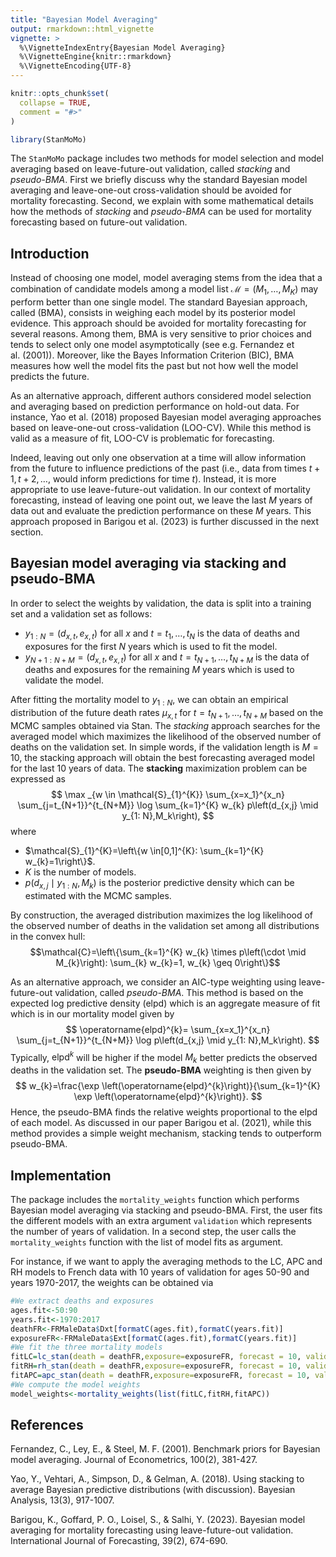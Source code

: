 ---
title: "Bayesian Model Averaging"
output: rmarkdown::html_vignette
vignette: >
  %\VignetteIndexEntry{Bayesian Model Averaging}
  %\VignetteEngine{knitr::rmarkdown}
  %\VignetteEncoding{UTF-8}
---

```{r, include = FALSE}
knitr::opts_chunk$set(
  collapse = TRUE,
  comment = "#>"
)
```

```{r setup}
library(StanMoMo)
```

The `StanMoMo` package includes two methods for model selection and model averaging based on leave-future-out validation, called *stacking* and *pseudo-BMA*. First we briefly discuss why the standard Bayesian model averaging and leave-one-out cross-validation should be avoided for mortality forecasting. Second, we explain with some mathematical details how the methods of *stacking* and *pseudo-BMA* can be used for mortality forecasting based on future-out validation.


## Introduction 

Instead of choosing one model, model averaging stems from the idea that a combination of candidate models among a model list $\mathcal{M}=(M_1,\dots,M_K)$ may perform better than one single model. The standard Bayesian approach, called \textit{Bayesian model averaging} (BMA), consists in weighing each model by its posterior model evidence. This approach should be avoided for mortality forecasting for several reasons. Among them, BMA is very sensitive to prior choices and tends to select only one model asymptotically (see e.g. Fernandez et al. (2001)). Moreover, like the Bayes Information Criterion (BIC), BMA measures how well the model fits the past but not how well the model predicts the future.

As an alternative approach, different authors considered model selection and averaging based on prediction performance on hold-out data. For instance, Yao et al. (2018) proposed Bayesian model averaging approaches based on leave-one-out cross-validation (LOO-CV). While this method is valid as a measure of fit, LOO-CV is problematic for forecasting. 

Indeed, leaving out only one observation at a time will allow information from the future to influence predictions of the past (i.e., data from times $t + 1, t + 2, \dots,$ would inform predictions for time $t$). Instead, it is more appropriate to use leave-future-out validation. In our context of mortality forecasting, instead of leaving one point out, we leave the last $M$ years of data out and evaluate the prediction performance on these $M$ years. This approach proposed in Barigou et al. (2023) is further discussed in the next section.

## Bayesian model averaging via stacking and pseudo-BMA

In order to select the weights by validation, the data is split into a training set and a validation set as follows:

- $y_{1:N}=(d_{x,t},e_{x,t})$ for all $x$ and $t=t_1,\dots,t_N$ is the data of deaths and exposures for the first $N$ years which is used to fit the model. 
- $y_{N+1:N+M}=(d_{x,t},e_{x,t})$ for all $x$ and $t=t_{N+1},\dots,t_{N+M}$ is the data of deaths and exposures for the remaining $M$ years which is used to validate the model. 

After fitting the mortality model to $y_{1:N}$, we can obtain an empirical distribution of the future death rates $\mu_{x,t}$ for $t=t_{N+1},\dots,t_{N+M}$ based on the MCMC samples obtained via Stan. The *stacking* approach searches for the averaged model which maximizes the likelihood of the observed number of deaths on the validation set. In simple words, if the validation length is $M=10$, the stacking approach will obtain the best forecasting averaged model for the last 10 years of data. The **stacking** maximization problem can be expressed as
$$ 
\max _{w \in \mathcal{S}_{1}^{K}} \sum_{x=x_1}^{x_n}  \sum_{j=t_{N+1}}^{t_{N+M}} \log \sum_{k=1}^{K} w_{k} p\left(d_{x,j} \mid y_{1: N},M_k\right),
$$
where

- $\mathcal{S}_{1}^{K}=\left\{w \in[0,1]^{K}: \sum_{k=1}^{K} w_{k}=1\right\}$.
- $K$ is the number of models.
- $p\left(d_{x,j} \mid y_{1: N},M_k\right)$ is the posterior predictive density which can be estimated with the MCMC samples.

By construction, the averaged distribution maximizes the log likelihood of the observed number of deaths in the validation set among all distributions in the convex hull: $$\mathcal{C}=\left\{\sum_{k=1}^{K} w_{k} \times p\left(\cdot \mid M_{k}\right): \sum_{k} w_{k}=1, w_{k} \geq 0\right\}$$

As an alternative approach, we consider an AIC-type weighting using leave-future-out validation, called *pseudo-BMA*. This method is based on the expected log predictive density (elpd) which is an aggregate measure of fit which is in our mortality model given by
$$
\operatorname{elpd}^{k}= \sum_{x=x_1}^{x_n}  \sum_{j=t_{N+1}}^{t_{N+M}} \log p\left(d_{x,j} \mid y_{1: N},M_k\right).
$$
Typically, $\operatorname{elpd}^{k}$ will be higher if the model $M_k$ better predicts the observed deaths in the validation set. The **pseudo-BMA** weighting is then given by 
$$ 
w_{k}=\frac{\exp \left(\operatorname{elpd}^{k}\right)}{\sum_{k=1}^{K} \exp \left(\operatorname{elpd}^{k}\right)}.
$$
Hence, the pseudo-BMA finds the relative weights proportional to the elpd of each model. As discussed in our paper Barigou et al. (2021), while this method provides a simple weight mechanism, stacking tends to outperform pseudo-BMA.

## Implementation

The package includes the `mortality_weights` function which performs Bayesian model averaging via stacking and pseudo-BMA. First, the user fits the different models with an extra argument `validation` which represents the number of years of validation. In a second step, the user calls the `mortality_weights` function with the list of model fits as argument. 

For instance, if we want to apply the averaging methods to the LC, APC and RH models to French data with 10 years of validation for ages 50-90 and years 1970-2017, the weights can be obtained via

```{r,eval=FALSE}
#We extract deaths and exposures
ages.fit<-50:90
years.fit<-1970:2017
deathFR<-FRMaleData$Dxt[formatC(ages.fit),formatC(years.fit)]
exposureFR<-FRMaleData$Ext[formatC(ages.fit),formatC(years.fit)]
#We fit the three mortality models
fitLC=lc_stan(death = deathFR,exposure=exposureFR, forecast = 10, validation=10,family = "poisson",cores=4)
fitRH=rh_stan(death = deathFR,exposure=exposureFR, forecast = 10, validation=10,family = "poisson",cores=4)
fitAPC=apc_stan(death = deathFR,exposure=exposureFR, forecast = 10, validation=10,family = "poisson",cores=4)
#We compute the model weights
model_weights<-mortality_weights(list(fitLC,fitRH,fitAPC))
```

## References

Fernandez, C., Ley, E., & Steel, M. F. (2001). Benchmark priors for Bayesian model averaging. Journal of Econometrics, 100(2), 381-427.

Yao, Y., Vehtari, A., Simpson, D., & Gelman, A. (2018). Using stacking to average Bayesian predictive distributions (with discussion). Bayesian Analysis, 13(3), 917-1007.

Barigou, K., Goffard, P. O., Loisel, S., & Salhi, Y. (2023). Bayesian model averaging for mortality forecasting using leave-future-out validation. International Journal of Forecasting, 39(2), 674-690.




